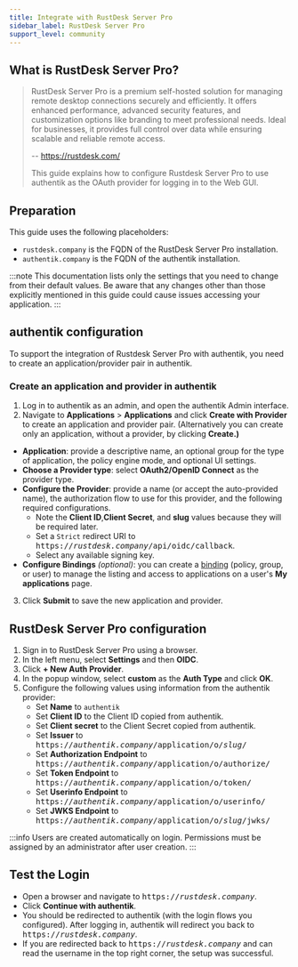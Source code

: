 ```yaml
---
title: Integrate with RustDesk Server Pro
sidebar_label: RustDesk Server Pro
support_level: community
---
```


## What is RustDesk Server Pro?

> RustDesk Server Pro is a premium self-hosted solution for managing remote desktop connections securely and efficiently.
> It offers enhanced performance, advanced security features, and customization options like branding to meet professional needs.
> Ideal for businesses, it provides full control over data while ensuring scalable and reliable remote access.
>
> -- https://rustdesk.com/
>
> This guide explains how to configure Rustdesk Server Pro to use authentik as the OAuth provider for logging in to the Web GUI.

## Preparation

This guide uses the following placeholders:

- `rustdesk.company` is the FQDN of the RustDesk Server Pro installation.
- `authentik.company` is the FQDN of the authentik installation.

:::note
This documentation lists only the settings that you need to change from their default values. Be aware that any changes other than those explicitly mentioned in this guide could cause issues accessing your application.
:::

## authentik configuration

To support the integration of Rustdesk Server Pro with authentik, you need to create an application/provider pair in authentik.

### Create an application and provider in authentik

1. Log in to authentik as an admin, and open the authentik Admin interface.
2. Navigate to **Applications** > **Applications** and click **Create with Provider** to create an application and provider pair. (Alternatively you can create only an application, without a provider, by clicking **Create.)**

- **Application**: provide a descriptive name, an optional group for the type of application, the policy engine mode, and optional UI settings.
- **Choose a Provider type**: select **OAuth2/OpenID Connect** as the provider type.
- **Configure the Provider**: provide a name (or accept the auto-provided name), the authorization flow to use for this provider, and the following required configurations.
    - Note the **Client ID**,**Client Secret**, and **slug** values because they will be required later.
    - Set a `Strict` redirect URI to <kbd>https://<em>rustdesk.company</em>/api/oidc/callback</kbd>.
    - Select any available signing key.
- **Configure Bindings** _(optional)_: you can create a [binding](/docs/add-secure-apps/flows-stages/bindings/) (policy, group, or user) to manage the listing and access to applications on a user's **My applications** page.

3. Click **Submit** to save the new application and provider.

## RustDesk Server Pro configuration

1. Sign in to RustDesk Server Pro using a browser.
2. In the left menu, select **Settings** and then **OIDC**.
3. Click **+ New Auth Provider**.
4. In the popup window, select **custom** as the **Auth Type** and click **OK**.
5. Configure the following values using information from the authentik provider:
    - Set **Name** to `authentik`
    - Set **Client ID** to the Client ID copied from authentik.
    - Set **Client secret** to the Client Secret copied from authentik.
    - Set **Issuer** to <kbd>https://<em>authentik.company</em>/application/o/<em>slug</em>/</kbd>
    - Set **Authorization Endpoint** to <kbd>https://<em>authentik.company</em>/application/o/authorize/</kbd>
    - Set **Token Endpoint** to <kbd>https://<em>authentik.company</em>/application/o/token/</kbd>
    - Set **Userinfo Endpoint** to <kbd>https://<em>authentik.company</em>/application/o/userinfo/</kbd>
    - Set **JWKS Endpoint** to <kbd>https://<em>authentik.company</em>/application/o/<em>slug</em>/jwks/</kbd>

:::info
Users are created automatically on login. Permissions must be assigned by an administrator after user creation.
:::

## Test the Login

- Open a browser and navigate to <kbd>https://<em>rustdesk.company</em></kbd>.
- Click **Continue with authentik**.
- You should be redirected to authentik (with the login flows you configured). After logging in, authentik will redirect you back to <kbd>https://<em>rustdesk.company</em></kbd>.
- If you are redirected back to <kbd>https://<em>rustdesk.company</em></kbd> and can read the username in the top right corner, the setup was successful.
